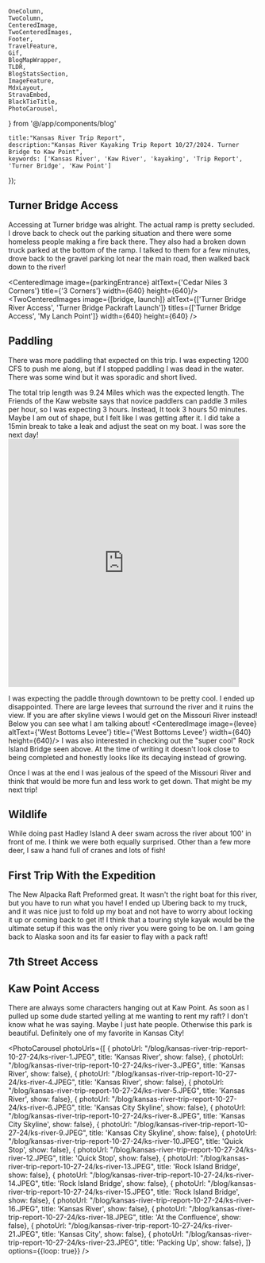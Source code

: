 
    OneColumn,
    TwoColumn,
    CenteredImage, 
    TwoCenteredImages, 
    Footer, 
    TravelFeature, 
    Gif, 
    BlogMapWrapper,
    TLDR,
    BlogStatsSection,
    ImageFeature,
    MdxLayout,
    StravaEmbed,
    BlackTieTitle,
    PhotoCarousel,
} from '@/app/components/blog'


    title:"Kansas River Trip Report",
    description:"Kansas River Kayaking Trip Report 10/27/2024. Turner Bridge to Kaw Point",
    keywords: ['Kansas River', 'Kaw River', 'kayaking', 'Trip Report', 'Turner Bridge', 'Kaw Point']
});

<ImageFeature
title='Kansas River Trip Report'
image={featureImage}
/>


<BlogStatsSection
    date='1/27/2024'
    speedCFS={1200}
    distanceMiles={6}
    putIn='Turner Bridge'
    takeOut='Kaw Point'
/>



<MdxLayout>

<TLDR
text="I had a great late October trip on the Kaw. The fall colors were beautiful. The river was was slow resulting in lots of paddling!"
/>

## Turner Bridge Access
Accessing at Turner bridge was alright. The actual ramp is pretty secluded. I drove back to check out the parking situation and there were some homeless people making a fire back there. They also had a broken down truck parked at the bottom of the ramp. I talked to them for a few minutes, drove back to the gravel parking lot near the main road, then walked back down to the river!

<CenteredImage image={parkingEntrance} altText={'Cedar Niles 3 Corners'} title={'3 Corners'} width={640} height={640}/>
<TwoCenteredImages image={[bridge, launch]} altText={['Turner Bridge River Access', 'Turner Bridge Packraft Launch']} titles={['Turner Bridge Access', 'My Lanch Point']} width={640} height={640} />

## Paddling
There was more paddling that expected on this trip. I was expecting 1200 CFS to push me along, but if I stopped paddling I was dead in the water. There was some wind but it was sporadic and short lived. 

The total trip length was 9.24 Miles which was the expected length. The Friends of the Kaw website says that novice paddlers can paddle 3 miles per hour, so I was expecting 3 hours. Instead, It took 3 hours 50 minutes. Maybe I am out of shape, but I felt like I was getting after it. I did take a 15min break to take a leak and adjust the seat on my boat. I was sore the next day!
<TwoColumn>
    <StravaEmbed
    dataEmbedId={12760366647}
    />
    <iframe src='https://connect.garmin.com/modern/activity/embed/17393317922' title='Turner Bridge -> Confluence' width='465' height='500' frameBorder='0'></iframe>
</TwoColumn>

I was expecting the paddle through downtown to be pretty cool. I ended up disappointed. There are large levees that surround the river and it ruins the view. If you are after skyline views I would get on the Missouri River instead! Below you can see what I am talking about!
<CenteredImage image={levee} altText={'West Bottoms Levee'} title={'West Bottoms Levee'} width={640} height={640}/>
I was also interested in checking out the "super cool" Rock Island Bridge seen above. At the time of writing it doesn't look close to being completed and honestly looks like its decaying instead of growing.

Once I was at the end I was jealous of the speed of the Missouri River and think that would be more fun and less work to get down. That might be my next trip!

## Wildlife
While doing past Hadley Island A deer swam across the river about 100' in front of me. I think we were both equally surprised. Other than a few more deer, I saw a hand full of cranes and lots of fish!

## First Trip With the Expedition
The New Alpacka Raft Preformed great. It wasn't the right boat for this river, but you have to run what you have! I ended up Ubering back to my truck, and it was nice just to fold up my boat and not have to worry about locking it up or coming back to get it! I think that a touring style kayak would be the ultimate setup if this was the only river you were going to be on. I am going back to Alaska soon and its far easier to flay with a pack raft!

## 7th Street Access
<OneColumn>
    <BlogMapWrapper
        text='I ran into a guy fishing while heading down the river. He mentioned another access point on 7th street. I can confime this is true! This is musch closer to downtown. I belive it was about 3 miles from Kaw point. There is a dock and if I were taking someone who was newer to paddling, I would recommend from this access point to Kaw Park!'
        mapUrl={'https://www.google.com/maps/embed?pb=!1m14!1m12!1m3!1d1330.9936975780722!2d-94.62390219269248!3d39.075721519037145!2m3!1f0!2f0!3f0!3m2!1i1024!2i768!4f13.1!5e1!3m2!1sen!2sus!4v1730138050344!5m2!1sen!2sus'}
    />
</OneColumn>

## Kaw Point Access

<TwoColumn>
    There are always some characters hanging out at Kaw Point. As soon as I pulled up some dude started yelling at me wanting to rent my raft? I don't know what he was saying. Maybe I just hate people. Otherwise this park is beautiful. Definitely one of my favorite in Kansas City!
    <CenteredImage image={kawPoint} altText={'Kaw Point Downtown Kansas City Overlook'} title={'Kaw Point'} width={320} height={320}/>
</TwoColumn>

</MdxLayout>

<OneColumn>
    <BlackTieTitle
        title='Photo Gallery'
    />
</OneColumn>

<br/>

<PhotoCarousel 
photoUrls={[
{ photoUrl: "/blog/kansas-river-trip-report-10-27-24/ks-river-1.JPEG", title: 'Kansas River', show: false},
{ photoUrl: "/blog/kansas-river-trip-report-10-27-24/ks-river-3.JPEG", title: 'Kansas River', show: false},
{ photoUrl: "/blog/kansas-river-trip-report-10-27-24/ks-river-4.JPEG", title: 'Kansas River', show: false},
{ photoUrl: "/blog/kansas-river-trip-report-10-27-24/ks-river-5.JPEG", title: 'Kansas River', show: false},
{ photoUrl: "/blog/kansas-river-trip-report-10-27-24/ks-river-6.JPEG", title: 'Kansas City Skyline', show: false},
{ photoUrl: "/blog/kansas-river-trip-report-10-27-24/ks-river-8.JPEG", title: 'Kansas City Skyline', show: false},
{ photoUrl: "/blog/kansas-river-trip-report-10-27-24/ks-river-9.JPEG", title: 'Kansas City Skyline', show: false},
{ photoUrl: "/blog/kansas-river-trip-report-10-27-24/ks-river-10.JPEG", title: 'Quick Stop', show: false},
{ photoUrl: "/blog/kansas-river-trip-report-10-27-24/ks-river-12.JPEG", title: 'Quick Stop', show: false},
{ photoUrl: "/blog/kansas-river-trip-report-10-27-24/ks-river-13.JPEG", title: 'Rock Island Bridge', show: false},
{ photoUrl: "/blog/kansas-river-trip-report-10-27-24/ks-river-14.JPEG", title: 'Rock Island Bridge', show: false},
{ photoUrl: "/blog/kansas-river-trip-report-10-27-24/ks-river-15.JPEG", title: 'Rock Island Bridge', show: false},
{ photoUrl: "/blog/kansas-river-trip-report-10-27-24/ks-river-16.JPEG", title: 'Kansas River', show: false},
{ photoUrl: "/blog/kansas-river-trip-report-10-27-24/ks-river-18.JPEG", title: 'At the Confluence', show: false},
{ photoUrl: "/blog/kansas-river-trip-report-10-27-24/ks-river-21.JPEG", title: 'Kansas City', show: false},
{ photoUrl: "/blog/kansas-river-trip-report-10-27-24/ks-river-23.JPEG", title: 'Packing Up', show: false},
]}
options={{loop: true}} 
/>
